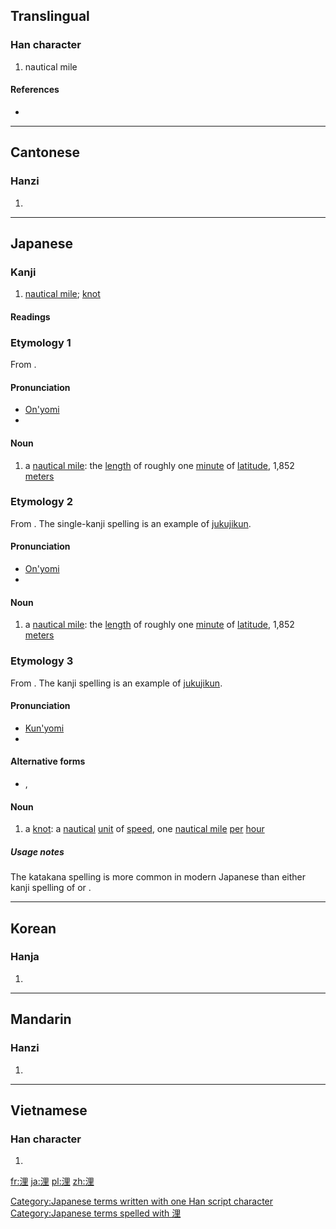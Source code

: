 ==Translingual==

===Han character===
{{Han char|rn=85|rad=水|as=07|sn=10|four=36114|canj=EWG}}

# nautical mile

====References====
* {{Han ref|kx=0624.210|dkj=17485|dj=1022.050|hdz=31623.010|uh=6D6C|ud=28012|bh=AF40|bd=44864}}

----

==Cantonese==

===Hanzi===
{{yue-hanzi|jyut=|y=lei5}}

# {{defn|lang=yue|sort=水07}}

----

==Japanese==

===Kanji===
{{ja-kanji|grade=c|rs=水07}}

# [[nautical mile]]; [[knot]]

====Readings====
{{ja-readings
|on=[[り]] (ri)
|kun=[[かいり]] (kairi), [[ノット]] (notto)
}}

===Etymology 1===
From {{etyl|zhx|ja|sort=り}} {{m|zh|浬}}.

====Pronunciation====
* [[音読み|On'yomi]]
* {{IPA|lang=ja|/ri/|[ɽi]}}

====Noun====
{{ja-noun|k|hira=り|rom=ri}}

# a [[nautical mile]]: the [[length]] of roughly one [[minute]] of [[latitude]], 1,852 [[meter]]s

===Etymology 2===
From {{etyl|zhx|ja|sort=かいり}} {{m|zh|海里}}.  The single-kanji spelling {{lang|ja|浬}} is an example of [[熟字訓#Japanese|jukujikun]].

====Pronunciation====
* [[音読み|On'yomi]]
* {{IPA|lang=ja|/ka.i.ri/|[käiɽi]}}

====Noun====
{{ja-noun|k|hira=かいり|rom=kairi}}

# a [[nautical mile]]: the [[length]] of roughly one [[minute]] of [[latitude]], 1,852 [[meter]]s

===Etymology 3===
From {{etyl|en|ja|sort=のっと}} {{m|en|knot}}.  The kanji spelling {{lang|ja|浬}} is an example of [[熟字訓#Japanese|jukujikun]].

====Pronunciation====
* [[訓読み|Kun'yomi]]
* {{IPA|lang=ja|/no.t.to/|[no̞tto̞]}}

====Alternative forms====
* {{l|ja|節}}, {{l|ja|ノット}}

====Noun====
{{ja-noun|k|kata=ノット|rom=notto|hidx=のっと}}

# a [[knot]]: a [[nautical]] [[unit]] of [[speed]], one [[nautical mile]] [[per]] [[hour]]

=====Usage notes=====
The katakana spelling {{l|ja|ノット}} is more common in modern Japanese than either kanji spelling of {{lang|ja|浬}} or {{l|ja|節}}.

[[Category:Japanese terms written with one Han script character]]
[[Category:Japanese terms spelled with 浬]]
----

==Korean==

===Hanja===
{{ko-hanja|hangeul=[[리]]>[[이]]|eumhun=|rv=ri>i|mr=ri>i|y=li>i}}

# {{defn|lang=ko|sort=水07}}

----

==Mandarin==

===Hanzi===
{{cmn-hanzi|pin=[[lǐ]] ([[li3]])|wg=li<sup>3</sup>}}

# {{defn|lang=cmn|sort=水07}}

----

==Vietnamese==

===Han character===
{{vi-hantu|[[lí]], [[rí]]|rs=水07}}

# {{defn|lang=vi|sort=水07}}

[[fr:浬]]
[[ja:浬]]
[[pl:浬]]
[[zh:浬]]